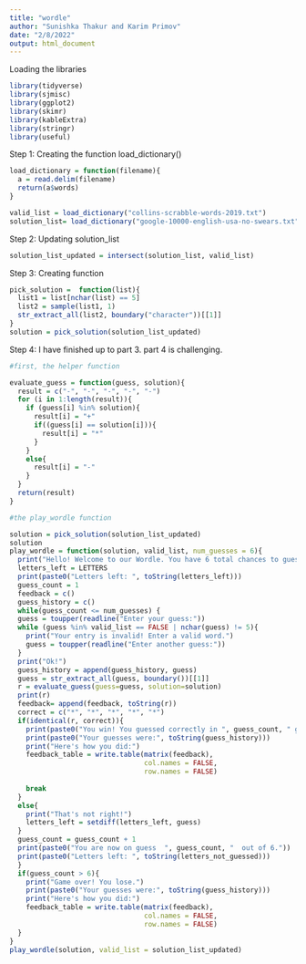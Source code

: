 ```yaml
---
title: "wordle"
author: "Sunishka Thakur and Karim Primov"
date: "2/8/2022"
output: html_document
---
```

Loading the libraries
```r
library(tidyverse)
library(sjmisc)
library(ggplot2)
library(skimr)
library(kableExtra)
library(stringr)
library(useful)
```

Step 1: Creating the function load_dictionary()
```r
load_dictionary = function(filename){
  a = read.delim(filename)
  return(a$words)
}

valid_list = load_dictionary("collins-scrabble-words-2019.txt")
solution_list= load_dictionary("google-10000-english-usa-no-swears.txt")
```

Step 2: Updating solution_list

```r
solution_list_updated = intersect(solution_list, valid_list)
```

Step 3: Creating function

```r
pick_solution =  function(list){
  list1 = list[nchar(list) == 5]
  list2 = sample(list1, 1)
  str_extract_all(list2, boundary("character"))[[1]]
}
solution = pick_solution(solution_list_updated)
```

Step 4: I have finished up to part 3. part 4 is challenging. 

```r

#first, the helper function

evaluate_guess = function(guess, solution){
  result = c("-", "-", "-", "-", "-")
  for (i in 1:length(result)){
    if (guess[i] %in% solution){
      result[i] = "+"
      if((guess[i] == solution[i])){
        result[i] = "*"
      }
    }
    else{
      result[i] = "-"
    }
  }
  return(result)
}

```

```r

#the play_wordle function

solution = pick_solution(solution_list_updated)
solution
play_wordle = function(solution, valid_list, num_guesses = 6){
  print("Hello! Welcome to our Wordle. You have 6 total chances to guess a five letter word.")
  letters_left = LETTERS
  print(paste0("Letters left: ", toString(letters_left)))
  guess_count = 1
  feedback = c()
  guess_history = c()
  while(guess_count <= num_guesses) {
  guess = toupper(readline("Enter your guess:"))
  while (guess %in% valid_list == FALSE | nchar(guess) != 5){
    print("Your entry is invalid! Enter a valid word.")
    guess = toupper(readline("Enter another guess:"))
  }
  print("Ok!")
  guess_history = append(guess_history, guess)
  guess = str_extract_all(guess, boundary())[[1]]
  r = evaluate_guess(guess=guess, solution=solution)
  print(r)
  feedback= append(feedback, toString(r))
  correct = c("*", "*", "*", "*", "*")
  if(identical(r, correct)){
    print(paste0("You win! You guessed correctly in ", guess_count, " guesses!"))
    print(paste0("Your guesses were:", toString(guess_history)))
    print("Here's how you did:")
    feedback_table = write.table(matrix(feedback), 
                                 col.names = FALSE,
                                 row.names = FALSE)
    
    break
  }
  else{
    print("That's not right!")
    letters_left = setdiff(letters_left, guess)
  }
  guess_count = guess_count + 1
  print(paste0("You are now on guess  ", guess_count, "  out of 6."))
  print(paste0("Letters left: ", toString(letters_not_guessed)))
  }
  if(guess_count > 6){
    print("Game over! You lose.")
    print(paste0("Your guesses were:", toString(guess_history)))
    print("Here's how you did:")
    feedback_table = write.table(matrix(feedback), 
                                 col.names = FALSE,
                                 row.names = FALSE)
  }
}
play_wordle(solution, valid_list = solution_list_updated)

```
